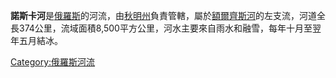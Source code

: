 '''諾斯卡河'''是[[俄羅斯|俄羅斯]]的河流，由[[秋明州|秋明州]]負責管轄，屬於[[額爾齊斯河|額爾齊斯河]]的左支流，河道全長374公里，流域面積8,500平方公里，河水主要來自雨水和融雪，每年十月至翌年五月結冰。

{{Russia-geo-stub}}
[[Category:俄羅斯河流|Category:俄羅斯河流]]